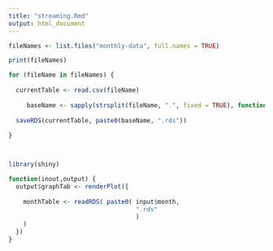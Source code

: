 ```yaml
---
title: "streaming.Rmd"
output: html_document
---
```


```r
fileNames <- list.files("monthly-data", full.names = TRUE)

print(fileNames)

for (fileName in fileNames) {
  
  currentTable <- read.csv(fileName)
  
     baseName <- sapply(strsplit(fileName, ".", fixed = TRUE), function(x) { x[1]} )
  
  saveRDS(currentTable, paste0(baseName, ".rds"))
  
}




```

```r
library(shiny)

function(inout,output) {
  output$graphTab <- renderPlot({
    
    monthTable <- readRDS( paste0( input$month,
                                   ".rds"
                                   )
    )
  })
}
```

